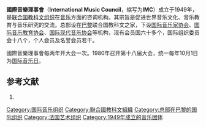 '''國際音樂理事會'''（'''International Music Council'''，缩写为'''IMC'''）成立于1949年，是[[联合国教科文组织|联合国教科文组织]]在[[音乐|音乐]]方面的咨询机构。其宗旨是促进世界音乐文化、音乐教育与音乐研究的交流。总部设在[[巴黎|巴黎]]联合国教科文之家，下设[[国际音乐家协会|国际音乐家协会]]、[[国际音乐教育协会|国际音乐教育协会]]、[[国际现代音乐协会|国际现代音乐协会]]等机构，现有会员国六十多个，国际组织委员会十八个，个人会员及名誉会员若干。

國際音樂理事會每两年开大会一次。1980年召开第十八届大会，统一每年10月1日为[[国际音乐日|国际音乐日]]。

== 参考文献 ==
# {{cite book zh |author= 高天康 |title= 音乐知识词典 |publisher= 甘肃人民出版社 |date= 1994 }}

{{Authority control}}
[[Category:国际音乐组织|Category:国际音乐组织]]
[[Category:聯合國教科文組織|Category:聯合國教科文組織]]
[[Category:总部在巴黎的国际组织|Category:总部在巴黎的国际组织]]
[[Category:法国艺术组织|Category:法国艺术组织]]
[[Category:1949年成立的音乐团体|Category:1949年成立的音乐团体]]